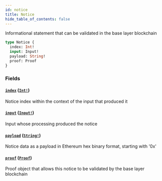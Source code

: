 ```yaml
---
id: notice
title: Notice
hide_table_of_contents: false
---
```



Informational statement that can be validated in the base layer blockchain

```graphql
type Notice {
  index: Int!
  input: Input!
  payload: String!
  proof: Proof
}
```


### Fields

#### [`index`](#) ([`Int!`](/cartesi-rollups/next/api/graphql/scalars/int))

Notice index within the context of the input that produced it


#### [`input`](#) ([`Input!`](cartesi-rollups/next/api/graphql/objects/input))

Input whose processing produced the notice


#### [`payload`](#) ([`String!`](/cartesi-rollups/next/api/graphql/scalars/string))

Notice data as a payload in Ethereum hex binary format, starting with '0x'


#### [`proof`](#) ([`Proof`](cartesi-rollups/next/api/graphql/objects/proof))

Proof object that allows this notice to be validated by the base layer blockchain




